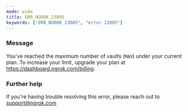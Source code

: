 ```yaml
---
mode: wide
title: ERR_NGROK_23005
keywords: ["ERR_NGROK_23005", "error 23005"]
---
```



### Message

You've reached the maximum number of vaults (`MAX`) under your current plan. To increase your limit, upgrade your plan at https://dashboard.ngrok.com/billing.

<ErrorDetails />

### Further help

If you're having trouble resolving this error, please reach out to [support@ngrok.com](mailto:support@ngrok.com?subject=Help%20with%20ERR_NGROK_23005)
